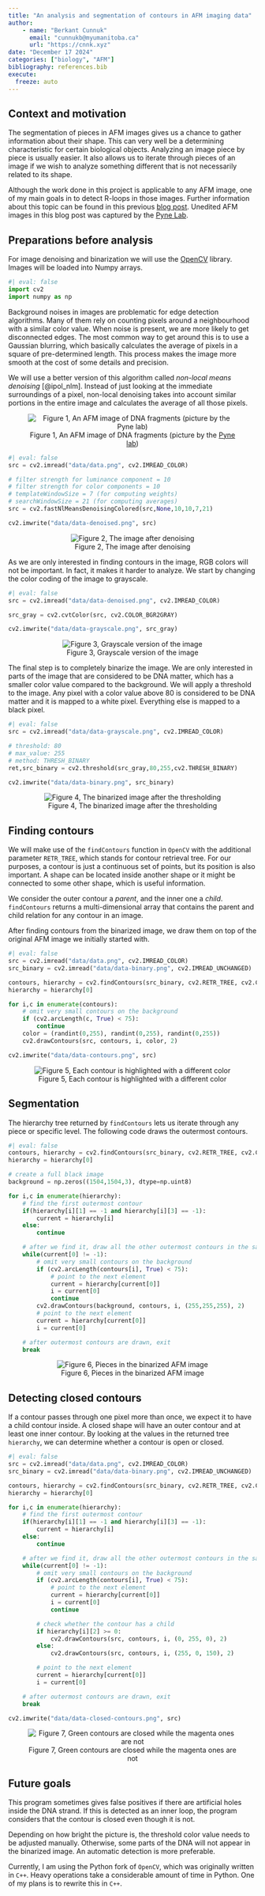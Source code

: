 ```yaml
---
title: "An analysis and segmentation of contours in AFM imaging data"
author:
    - name: "Berkant Cunnuk"
      email: "cunnukb@myumanitoba.ca"
      url: "https://cnnk.xyz"
date: "December 17 2024"
categories: ["biology", "AFM"]
bibliography: references.bib
execute:
  freeze: auto
---
```


## Context and motivation

The segmentation of pieces in AFM images gives us a chance to gather information about their shape. This can very well be a determining characteristic for certain biological objects. Analyzing an image piece by piece is usually easier. It also allows us to iterate through pieces of an image if we wish to analyze something different that is not necessarily related to its shape.

Although the work done in this project is applicable to any AFM image, one of my main goals in to detect R-loops in those images. Further information about this topic can be found in this previous [blog post](https://bioshape-analysis.github.io/blog/posts/rloop-analysis/rloop-analysis.html). Unedited AFM images in this blog post was captured by the [Pyne Lab](https://pyne-lab.uk/).

## Preparations before analysis

For image denoising and binarization we will use the [OpenCV](https://github.com/opencv/opencv) library. Images will be loaded into Numpy arrays.

```python
#| eval: false
import cv2
import numpy as np
```

Background noises in images are problematic for edge detection algorithms. Many of them rely on counting pixels around a neighbourhood with a similar color value. When noise is present, we are more likely to get disconnected edges. The most common way to get around this is to use a Gaussian blurring, which basically calculates the average of pixels in a square of pre-determined length. This process makes the image more smooth at the cost of some details and precision.

We will use a better version of this algorithm called _non-local means denoising_ [@ipol_nlm]. Instead of just looking at the immediate surroundings of a pixel, non-local denoising takes into account similar portions in the entire image and calculates the average of all those pixels.

<div style="text-align: center;">
![Figure 1, An AFM image of DNA fragments (picture by the [Pyne lab](https://pyne-lab.uk/))](data/data.png)
</div>

```python
#| eval: false
src = cv2.imread("data/data.png", cv2.IMREAD_COLOR)

# filter strength for luminance component = 10
# filter strength for color components = 10
# templateWindowSize = 7 (for computing weights)
# searchWindowSize = 21 (for computing averages)
src = cv2.fastNlMeansDenoisingColored(src,None,10,10,7,21)

cv2.imwrite("data/data-denoised.png", src)
```

<div style="text-align: center;">
![Figure 2, The image after denoising](data/data-denoised.png)
</div>

As we are only interested in finding contours in the image, RGB colors will not be important. In fact, it makes it harder to analyze. We start by changing the color coding of the image to grayscale.

```python
#| eval: false
src = cv2.imread("data/data-denoised.png", cv2.IMREAD_COLOR)

src_gray = cv2.cvtColor(src, cv2.COLOR_BGR2GRAY)

cv2.imwrite("data/data-grayscale.png", src_gray)
```

<div style="text-align: center;">
![Figure 3, Grayscale version of the image](data/data-grayscale.png)
</div>

The final step is to completely binarize the image. We are only interested in parts of the image that are considered to be DNA matter, which has a smaller color value compared to the background. We will apply a threshold to the image. Any pixel with a color value above 80 is considered to be DNA matter and it is mapped to a white pixel. Everything else is mapped to a black pixel.

```python
#| eval: false
src = cv2.imread("data/data-grayscale.png", cv2.IMREAD_COLOR)

# threshold: 80
# max_value: 255
# method: THRESH_BINARY
ret,src_binary = cv2.threshold(src_gray,80,255,cv2.THRESH_BINARY)

cv2.imwrite("data/data-binary.png", src_binary)
```

<div style="text-align: center;">
![Figure 4, The binarized image after the thresholding](data/data-binary.png)
</div>

## Finding contours

We will make use of the ``findContours`` function in ``OpenCV`` with the additional parameter ``RETR_TREE``, which stands for contour retrieval tree. For our purposes, a contour is just a continuous set of points, but its position is also important. A shape can be located inside another shape or it might be connected to some other shape, which is useful information.

We consider the outer contour a _parent_, and the inner one a _child_. ``findContours`` returns a multi-dimensional array that contains the parent and child relation for any contour in an image.

After finding contours from the binarized image, we draw them on top of the original AFM image we initially started with.

```python
#| eval: false
src = cv2.imread("data/data.png", cv2.IMREAD_COLOR)
src_binary = cv2.imread("data/data-binary.png", cv2.IMREAD_UNCHANGED)

contours, hierarchy = cv2.findContours(src_binary, cv2.RETR_TREE, cv2.CHAIN_APPROX_NONE)
hierarchy = hierarchy[0]

for i,c in enumerate(contours):
    # omit very small contours on the background
    if (cv2.arcLength(c, True) < 75):
        continue
    color = (randint(0,255), randint(0,255), randint(0,255))
    cv2.drawContours(src, contours, i, color, 2)

cv2.imwrite("data/data-contours.png", src)
```

<div style="text-align: center;">
![Figure 5, Each contour is highlighted with a different color](data/data-contours.png)
</div>

## Segmentation

The hierarchy tree returned by ``findContours`` lets us iterate through any piece or specific level. The following code draws the outermost contours.

```python
#| eval: false
contours, hierarchy = cv2.findContours(src_binary, cv2.RETR_TREE, cv2.CHAIN_APPROX_NONE)
hierarchy = hierarchy[0]

# create a full black image
background = np.zeros((1504,1504,3), dtype=np.uint8)

for i,c in enumerate(hierarchy):
    # find the first outermost contour
    if(hierarchy[i][1] == -1 and hierarchy[i][3] == -1):
        current = hierarchy[i]
    else:
        continue

    # after we find it, draw all the other outermost contours in the same level
    while(current[0] != -1):
        # omit very small contours on the background
        if (cv2.arcLength(contours[i], True) < 75):
            # point to the next element
            current = hierarchy[current[0]]
            i = current[0]
            continue
        cv2.drawContours(background, contours, i, (255,255,255), 2)
        # point to the next element
        current = hierarchy[current[0]]
        i = current[0]

    # after outermost contours are drawn, exit
    break
```

<div style="text-align: center;">
![Figure 6, Pieces in the binarized AFM image](data/segmentation.gif)
</div>

## Detecting closed contours

If a contour passes through one pixel more than once, we expect it to have a child contour inside. A closed shape will have an outer contour and at least one inner contour. By looking at the values in the returned tree ``hierarchy``, we can determine whether a contour is open or closed.

```python
#| eval: false
src = cv2.imread("data/data.png", cv2.IMREAD_COLOR)
src_binary = cv2.imread("data/data-binary.png", cv2.IMREAD_UNCHANGED)

contours, hierarchy = cv2.findContours(src_binary, cv2.RETR_TREE, cv2.CHAIN_APPROX_NONE)
hierarchy = hierarchy[0]

for i,c in enumerate(hierarchy):
    # find the first outermost contour
    if(hierarchy[i][1] == -1 and hierarchy[i][3] == -1):
        current = hierarchy[i]
    else:
        continue

    # after we find it, draw all the other outermost contours in the same level
    while(current[0] != -1):
        # omit very small contours on the background
        if (cv2.arcLength(contours[i], True) < 75):
            # point to the next element
            current = hierarchy[current[0]]
            i = current[0]
            continue

        # check whether the contour has a child
        if hierarchy[i][2] >= 0:
            cv2.drawContours(src, contours, i, (0, 255, 0), 2)
        else:
            cv2.drawContours(src, contours, i, (255, 0, 150), 2)

        # point to the next element
        current = hierarchy[current[0]]
        i = current[0]

    # after outermost contours are drawn, exit
    break

cv2.imwrite("data/data-closed-contours.png", src)
```

<div style="text-align: center;">
![Figure 7, Green contours are closed while the magenta ones are not](data/data-closed-contours.png)
</div>

## Future goals

This program sometimes gives false positives if there are artificial holes inside the DNA strand. If this is detected as an inner loop, the program considers that the contour is closed even though it is not.

Depending on how bright the picture is, the threshold color value needs to be adjusted manually. Otherwise, some parts of the DNA will not appear in the binarized image. An automatic detection is more preferable.

Currently, I am using the Python fork of ``OpenCV``, which was originally written in ``C++``. Heavy operations take a considerable amount of time in Python. One of my plans is to rewrite this in ``C++``.



